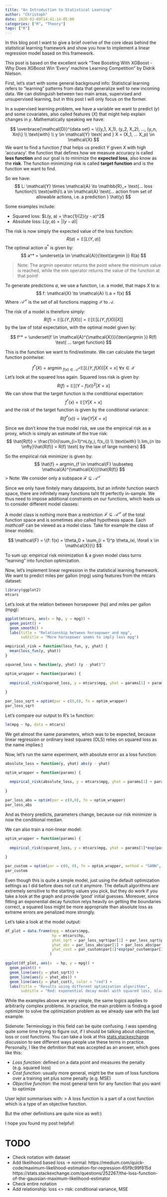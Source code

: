 ```yaml
---
title: "An Introduction to Statistical Learning"
author: "Christoph"
date: 2020-02-09T14:41:14-05:00
categories: ["R", "Theory"]
tags: ["R"]
---
```


In this blog post I want to give a brief overive of the core ideas behind the 
statistical learning framework and show you how to implement a linear regression 
model based on this framework.

This post is based on the excellent work "Tree Boosting With XGBoost - Why Does 
XGBoost Win 'Every' machine Learning Competition" by Didrik Nielson.

First, let's start with some general background info: Statistical learning refers 
to "learning" patterns from data that generalize well to new incoming data. We can 
distinguish between two main areas, supervised and unsupervised learning, but in 
this post I will only focus on the former.

In a supervised learning problem, we have a variable we want to predict ($y$) and some 
covariates, also called features ($X$) that might help explain changes in $y$. 
Mathematically speaking we have:

$$
\overbrace{\mathcal{D}}^{data set} = \{(y_1, X_1), (y_2, X_2), ..., (y_n, Xn)\} \\
\text{with} \\
y \in \mathcal{Y} \text{ and } X = (X_1, ... X_p) \in \mathcal{X} 
$$
We want to find a function $f$ that helps us predict $Y$ given $X$ with high 'accuracy'. 
the function that defines how we measure accuracy is called **loss function** and our 
goal is to minimize the **expected loss**, also know as the **risk**. The function 
minimizing risk is called **target function** and is the function we want to find. 

So we have:
$$
L: \mathcal{Y} \times \mathcal{A} \to \mathbb{R}_+ \text{... loss function}\\
\text{with}\\
a \in \mathcal{A} \text{... action from set of allowable actions, i.e. a prediction } \hat{y}
$$

Some examples include:

- Squared loss: $L(y, a) = \frac{1}{2}(y - a)^2$ 
- Absolute loss: $L(y, a) = |(y - a)|$

The risk is now simply the expected value of the loss function:
$$
R(a) = \mathbb{E}[L(Y,a)]
$$
The optimal action $a^*$ is given by:
$$
a^* = \underset{a \in \mathcal{A}}{\text{argmin }} R(a)
$$

> Note: The argmin operator returns the point where the minimum value is reached, while 
the min operator returns the value of the function at that point!

To generate predictions $a$, we use a function, i.e. a model, that maps $X$ to a:
$$
f: \mathcal{X} \to \mathcal{A} \\
a = f(x)
$$
Where $\mathcal{A}^{\mathcal{X}}$ is the set of all functions mapping $\mathcal{X}$ 
to $\mathcal{A}$.

The risk of a model is therefore simply:
$$
R(f) = \mathbb{E}[L(Y,f(X))] = \mathbb{E}[\mathbb{E}[L(Y, f(X)) | X]]
$$
by the law of total expectation, with the optimal model given by:

$$
f^* = \underset{f \in \mathcal{A}^{\mathcal{X}}}{\text{argmin }} R(f) \text{ ... target function}
$$

This is the function we want to find/estimate. We can calculate the target function pointwise:

$$
f^*(X) =\text{argmin }_{f(x) \in \mathcal{A}^{\mathcal{X}}} \mathbb{E}[L(Y,f(X)) | X = x] \text{ } \forall x \in \mathcal{X}
$$
Let's look at the squared loss again. Squared loss risk is given by:
$$
R(f) = \mathbb{E}[(Y - f(x))^2 | X = x]
$$
We can show that the target function is the conditional expectation:
$$
f^*(x) = \mathbb{E}[Y|X = x]
$$
and the risk of the target function is given by the conditional variance:
$$
R(f^*(x)) = Var[Y | X = x]
$$

Since we don't know the true model risk, we use the empirical risk as a proxy, which is 
simply an estimate of the true risk:
$$
\hat{R(f)} = \frac{1}{n}\sum_{i=1}^nL(y_i, f(x_i)) \\
\text{with} \\
lim_{n \to \infty}\hat{R(f)} = R(f) \text{ by the law of large numbers}
$$

So the empirical risk minimizer is given by:
$$
\hat{f} = argmin_{f \in \mathcal{F} \subseteq \mathcal{A}^{\mathcal{X}}}\hat{R(f)}
$$
> Note: We consider only a subspace $\mathcal{F} \subseteq \mathcal{A}^{\mathcal{X}}$

Since we only have finitely many datapoints, but an infinite function search space, there are 
infinitely many functions taht fit perfectly in-sample. We thus need to impose additional constraints 
on our functions, which leads us to consider different model classes:

A model class is nothing more than a restriction $\mathcal{F} \subseteq \mathcal{A}^{\mathcal{X}}$ of the 
total function space and is sometimes also called hypothesis space. Each $mathcal{F}$ can be 
viewed as a model class. Take for example the class of linear models:

$$
\mathcal{F} = \{f: f(x) = \theta_0 + \sum_{i = 1}^p \theta_ixi, \forall x \in \mathcal{X}}\}
$$

To sum up: empirical risk minimization & a given model class turns "learning" into function optimization.

Now, let's implement linear regression in the statistical learning framework. We want to predict miles per gallon (mpg) using features from the mtcars dataset:
```r
library(ggplot2)
mtcars
```

Let's look at the relation between horsepower (hp) and miles per gallon (mpg):
```r
ggplot(mtcars, aes(x = hp, y = mpg)) +
  geom_point() +
  geom_smooth() +
  labs(title = "Relationship between horsepower and mpg",
       subtitle = "More horsepower seems to imply less mpg")
```


```r
empirical_risk = function(loss_fun, y, yhat) {
  mean(loss_fun(y, yhat))
}

squared_loss = function(y, yhat) (y - yhat)^2

optim_wrapper = function(params) {
  
  empirical_risk(squared_loss, y = mtcars$mpg, yhat = params[1] + params[2]*mtcars$hp)
  
}

par_loss_sqrt = optim(par = c(0,0), fn = optim_wrapper)
par_loss_sqrt
```

Let's compare our output to R's `lm` function:

```r
lm(mpg ~ hp, data = mtcars)
```
We get almost the same parameters, which was to be expected, because linear regression or ordinary least squares (OLS) relies on squared loss as the name implies:)

Now, let's run the same experiment, with absolute error as a loss function:
```r
absolute_loss = function(y, yhat) abs(y - yhat)

optim_wrapper = function(params) {
  
  empirical_risk(absolute_loss, y = mtcars$mpg, yhat = params[1] + params[2]*mtcars$hp)
  
}

par_loss_abs = optim(par = c(0,0), fn = optim_wrapper)
par_loss_abs
```

And as theory predicts, parameters change, because our risk minimizer is now the conditional median.

We can also train a non-linear model:
```r
optim_wrapper = function(params) {
  
  empirical_risk(squared_loss, y = mtcars$mpg, yhat = params[1]*exp(params[2]*mtcars$hp))
  
}

par_custom = optim(par = c(0, 0), fn = optim_wrapper, method = "SANN", control = list(maxit = 800000))
par_custom
```

Even though this is quite a simple model, just using the default optimization settings as I did before does not cut it anymore. The default algorithms are extremely sensitive to the starting values you pick, but they do work if you take a look at the graph and provide 'good' initial guesses. Moreover, since fitting an exponential decay function relys heavily on getting the boundaries correct, a squared loss might be more appropriate than absolute loss as extreme errors are penalized more strongly.

Let's take a look at the model output:
```r
df_plot = data.frame(mpg = mtcars$mpg, 
                     hp = mtcars$hp,
                     yhat_sqrt = par_loss_sqrt$par[1] + par_loss_sqrt$par[2] * mtcars$hp,
                     yhat_abs = par_loss_abs$par[1] + par_loss_abs$par[2] * mtcars$hp,
                     yhat_cust = par_custom$par[1]*exp(par_custom$par[2] * mtcars$hp)
                    )

ggplot(df_plot, aes(x  = hp, y = mpg)) +
  geom_point() +
  geom_line(aes(y = yhat_sqrt)) + 
  geom_line(aes(y = yhat_abs)) +
  geom_line(aes(y = yhat_cust), color = "red") +
  labs(title = "Results using different optimization algorithms",
       subtitle = "Red: exponential decay model with squared loss, black: linear models")
```


While the examples above are very simple, the same logics applies to arbitrarily complex problems. In practice, the main problem is finding a good optimizer to solve the optimization problem as we already saw with the last example.

Sidenote: Terminology in this field can be quite confusing. I was spending quite some time trying to figure out, if I should be talking about objective, loss or cost functions. You can take a look at this [stats.stackexchange](https://stats.stackexchange.com/questions/179026/objective-function-cost-function-loss-function-are-they-the-same-thing) discussion  to see different ways people use these terms in practice. Personally, I like the definition that was accepted as an answer, which goes like this:

- *Loss function*: defined on a data point and measures the penalty (e.g. squared loss)
- *Cost function*: usually more general, might be the sum of loss functions over a training set plus some penalty (e.g. MSE)
- *Objective function*: the most general term for any function that you want to optimize

User lejlot summarises with:
> A loss function is a part of a cost function which is a type of an objective function.

But the other definitions are quite nice as well:)

I hope you found my post helpful!

# TODO
- Check notation with dataset
- Add likelihood based loss -> normal: https://medium.com/quick-code/maximum-likelihood-estimation-for-regression-65f9c99f815d
https://stats.stackexchange.com/questions/252267/the-loss-function-of-the-gaussian-maximum-likelihood-estimator
- Check entire notation
- Add relationship: loss <> risk: conditional variance, MSE